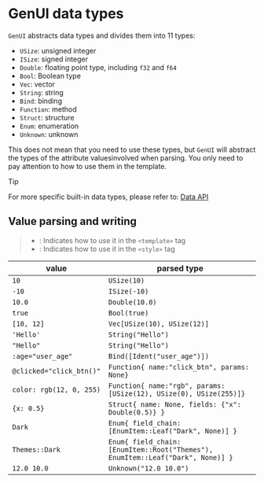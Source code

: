 
# GenUI data types

`GenUI` abstracts data types and divides them into 11 types:

- `USize`: unsigned integer
- `ISize`: signed integer
- `Double`: floating point type, including `f32` and `f64`
- `Bool`: Boolean type
- `Vec`: vector
- `String`: string
- `Bind`: binding
- `Function`: method
- `Struct`: structure
- `Enum`: enumeration
- `Unknown`: unknown

This does not mean that you need to use these types, but `GenUI` will abstract the types of the attribute values ​​involved when parsing. You only need to pay attention to how to use them in the template.

> [!TIP]
>
> For more specific built-in data types, please refer to: [Data API](/api/index)

## Value parsing and writing

> - <Badge text="template" type="info" />: Indicates how to use it in the `<template>` tag
> - <Badge text="style" type="info" />: Indicates how to use it in the `<style>` tag

| value                                                          | parsed type                                                                     |
| -------------------------------------------------------------- | ------------------------------------------------------------------------------- |
| `10`                                                           | `USize(10)`                                                                     |
| `-10`                                                          | `ISize(-10)`                                                                    |
| `10.0`                                                         | `Double(10.0)`                                                                  |
| `true`                                                         | `Bool(true)`                                                                    |
| `[10, 12]`                                                     | `Vec[USize(10), USize(12)]`                                                     |
| `'Hello'` <Badge text="template" type="info" />                | `String("Hello")`                                                               |
| `"Hello"` <Badge text="style" type="info" />                   | `String("Hello")`                                                               |
| `:age="user_age"` <Badge text="template" type="info" />        | `Bind([Ident("user_age")])`                                                     |
| `@clicked="click_btn()"` <Badge text="template" type="info" /> | `Function{ name:"click_btn", params: None}`                                     |
| `color: rgb(12, 0, 255)` <Badge text="style" type="info" />    | `Function{ name:"rgb", params: [USize(12), USize(0), USize(255)]}`              |
| `{x: 0.5}`                                                     | `Struct{ name: None, fields: {"x": Double(0.5)} }`                              |
| `Dark`                                                         | `Enum{ field_chain: [EnumItem::Leaf("Dark", None)] }`                           |
| `Themes::Dark`                                                 | `Enum{ field_chain: [EnumItem::Root("Themes"), EnumItem::Leaf("Dark", None)] }` |
| `12.0 10.0`                                                    | `Unknown("12.0 10.0")`                                                          |
